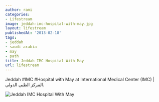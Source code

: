 ```yaml
---
author: rami
categories:
- Lifestream
image: jeddah-imc-hospital-with-may.jpg
layout: lifestream
publishedAt: '2013-02-18'
tags:
- jeddah
- saudi-arabia
- may
- path
title: Jeddah IMC Hospital With May
url: lifestream
---
```


Jeddah #IMC #Hospital with May at International Medical Center (IMC) | المركز الطبي الدولي.

![Jeddah IMC Hospital With May](/assets/images/content/lifestream/jeddah-imc-hospital-with-may.jpg)